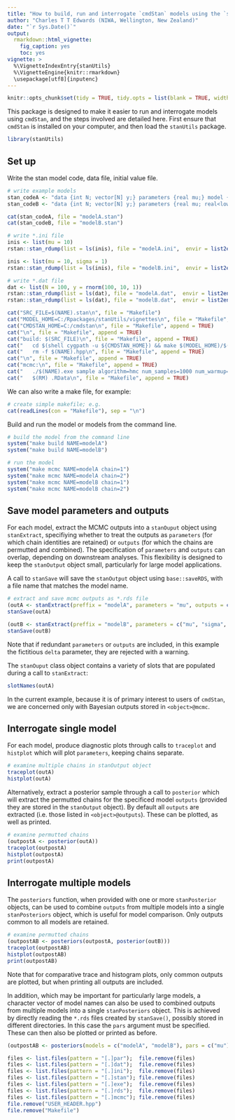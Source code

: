 ```yaml
---
title: "How to build, run and interrogate `cmdStan` models using the `stanUtils` package"
author: "Charles T T Edwards (NIWA, Wellington, New Zealand)"
date: "`r Sys.Date()`"
output:
  rmarkdown::html_vignette:
    fig_caption: yes
    toc: yes
vignette: >
  %\VignetteIndexEntry{stanUtils}
  %\VignetteEngine{knitr::rmarkdown}
  \usepackage[utf8]{inputenc}
---
```


```r
knitr::opts_chunk$set(tidy = TRUE, tidy.opts = list(blank = TRUE, width.cutoff = 75), message = FALSE, warning = FALSE, collapse = TRUE, comment = "# >")
```

This package is designed to make it easier to run and interrogate models using `cmdStan`, and the steps involved are detailed here. First ensure that `cmdStan` is installed on your computer, and then load the `stanUtils` package.

```r
library(stanUtils)
```

## Set up

Write the stan model code, data file, initial value file.

```r
# write example models
stan_codeA <- "data {int N; vector[N] y;} parameters {real mu;} model {y ~ normal(mu,1);} generated quantities {real mse; mse = mean((y - mu) .* (y - mu));}"
stan_codeB <- "data {int N; vector[N] y;} parameters {real mu; real<lower=0> sigma;} model {y ~ normal(mu,sigma);} generated quantities {real mse; mse = mean((y - mu) .* (y - mu));}"

cat(stan_codeA, file = "modelA.stan")
cat(stan_codeB, file = "modelB.stan")

# write *.ini file
inis <- list(mu = 10)
rstan::stan_rdump(list = ls(inis), file = "modelA.ini",  envir = list2env(inis))

inis <- list(mu = 10, sigma = 1)
rstan::stan_rdump(list = ls(inis), file = "modelB.ini",  envir = list2env(inis))

# write *.dat file
dat <- list(N = 100, y = rnorm(100, 10, 1))
rstan::stan_rdump(list = ls(dat), file = "modelA.dat",  envir = list2env(dat))
rstan::stan_rdump(list = ls(dat), file = "modelB.dat",  envir = list2env(dat))
```

```r
cat("SRC_FILE=$(NAME).stan\n", file = "Makefile")
cat("MODEL_HOME=C:/Rpackages/stanUtils/vignettes\n", file = "Makefile", append = TRUE)
cat("CMDSTAN_HOME=C:/cmdstan\n", file = "Makefile", append = TRUE)
cat("\n", file = "Makefile", append = TRUE)
cat("build: $(SRC_FILE)\n", file = "Makefile", append = TRUE)
cat("	cd $(shell cygpath -u ${CMDSTAN_HOME}) && make $(MODEL_HOME)/$(NAME).exe\n", file = "Makefile", append = TRUE)
cat("	rm -f $(NAME).hpp\n", file = "Makefile", append = TRUE)
cat("\n", file = "Makefile", append = TRUE)
cat("mcmc:\n", file = "Makefile", append = TRUE)
cat("	./$(NAME).exe sample algorithm=hmc num_samples=1000 num_warmup=1000 thin=1 init=$(NAME).ini data file=$(NAME).dat output file=$(NAME)$(chain).mcmc\n", file = "Makefile", append = TRUE)
cat("	$(RM) .RData\n", file = "Makefile", append = TRUE)
```

We can also write a make file, for example:
```r
# create simple makefile; e.g.
cat(readLines(con = "Makefile"), sep = "\n")

```

Build and run the model or models from the command line.

```r
# build the model from the command line
system("make build NAME=modelA")
system("make build NAME=modelB")

# run the model
system("make mcmc NAME=modelA chain=1")
system("make mcmc NAME=modelA chain=2")
system("make mcmc NAME=modelB chain=1")
system("make mcmc NAME=modelB chain=2")
```

## Save model parameters and outputs

For each model, extract the MCMC outputs into a `stanOuput` object using `stanExtract`, specifiying whether to treat the outputs as `parameters` (for which chain identities are retained) or `outputs` (for which the chains are permutted and combined). The specification of `parameters` and `outputs` can overlap, depending on downstream analyses. This flexibility is designed to keep the `stanOutput` object small, particularly for large model applications.

A call to `stanSave` will save the `stanOutput` object using `base::saveRDS`, with a file name that matches the model name. 

```r
# extract and save mcmc outputs as *.rds file
(outA <- stanExtract(preffix = "modelA", parameters = "mu", outputs = c("mu", "mse")))
stanSave(outA)

(outB <- stanExtract(preffix = "modelB", parameters = c("mu", "sigma", "delta"), outputs = c("mu", "sigma")))
stanSave(outB)
```
Note that if redundant `parameters` or `outputs` are included, in this example the fictitious `delta` parameter, they are rejected with a warning.

The `stanOuput` class object contains a variety of slots that are populated during a call to `stanExtract`:
```r
slotNames(outA)
```
In the current example, because it is of primary interest to users of `cmdStan`, we are concerned only with Bayesian outputs stored in `<object>@mcmc`.

## Interrogate single model

For each model, produce diagnostic plots through calls to `traceplot` and `histplot` which will plot `parameters`, keeping chains separate.

```r
# examine multiple chains in stanOutput object
traceplot(outA)
histplot(outA)
```

Alternatively, extract a posterior sample through a call to `posterior` which will extract the permutted chains for the specificed model `outputs` (provided they are stored in the `stanOutput` object). By default all `outputs` are extracted (i.e. those listed in `<object>@outputs`). These can be plotted, as well as printed.
```r
# examine permutted chains
(outpostA <- posterior(outA))
traceplot(outpostA)
histplot(outpostA)
print(outpostA)
```

## Interrogate multiple models

The `posteriors` function, when provided with one or more `stanPosterior` objects, can be used to combine `outputs` from multiple models into a single `stanPosteriors` object, which is useful for model comparison. Only outputs common to all models are retained.

```r
# examine permutted chains
(outpostAB <- posteriors(outpostA, posterior(outB)))
traceplot(outpostAB)
histplot(outpostAB)
print(outpostAB)
```
Note that for comparative trace and histogram plots, only common outputs are plotted, but when printing all outputs are included. 

In addition, which may be important for particularly large models, a character vector of model names can also be used to combined outputs from multiple models into a single `stanPosteriors` object. This is achieved by directly reading the `*.rds` files created by `stanSave()`, possibly stored in different directories. In this case the `pars` argument must be specified. These can then also be plotted or printed as before.

```r
(outpostAB <- posteriors(models = c("modelA", "modelB"), pars = c("mu")))
```



```r
files <- list.files(pattern = "[.]par");  file.remove(files)
files <- list.files(pattern = "[.]dat");  file.remove(files)
files <- list.files(pattern = "[.]ini");  file.remove(files)
files <- list.files(pattern = "[.]stan"); file.remove(files)
files <- list.files(pattern = "[.]exe");  file.remove(files)
files <- list.files(pattern = "[.]rds");  file.remove(files)
files <- list.files(pattern = "[.]mcmc"); file.remove(files)
file.remove("USER_HEADER.hpp")
file.remove("Makefile")
```
